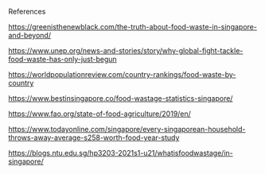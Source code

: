 References

<https://greenisthenewblack.com/the-truth-about-food-waste-in-singapore-and-beyond/>

<https://www.unep.org/news-and-stories/story/why-global-fight-tackle-food-waste-has-only-just-begun>

<https://worldpopulationreview.com/country-rankings/food-waste-by-country>

<https://www.bestinsingapore.co/food-wastage-statistics-singapore/>

<https://www.fao.org/state-of-food-agriculture/2019/en/>

<https://www.todayonline.com/singapore/every-singaporean-household-throws-away-average-s258-worth-food-year-study>

<https://blogs.ntu.edu.sg/hp3203-2021s1-u21/whatisfoodwastage/in-singapore/>
